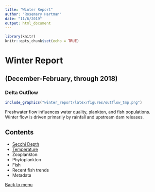 ```yaml
---
title: "Winter Report"
author: "Rosemary Hartman"
date: "11/6/2019"
output: html_document
---
```


```r
library(knitr)
knitr::opts_chunk$set(echo = TRUE)
```
# Winter Report 
## (December-February, through 2018)

### Delta Outflow
```r
include_graphics("winter_report/latex/figures/outflow_tmp.png")
```
Freshwater flow influences water quality, plankton, and fish populations.
Winter flow is driven primarily by rainfall and upstream dam releases.

## Contents
- [Secchi Depth](SecchiWeb.html)
- [Temperature](TempWeb.html)
- Zooplankton
- Phytoplankton
- Fish
- Recent fish trends
- Metadata

[Back to menu](index.html)
